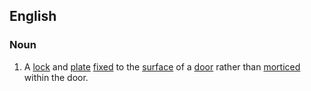 ==English==

===Noun===
{{en-noun|sg=[[rim]] [[lock]]}}

# A [[lock]] and [[plate]] [[fixed]] to the [[surface]] of a [[door]] rather than [[morticed]] within the door.